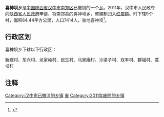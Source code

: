 {{中国乡级行政区
|行政区全称 = 喜神坝乡
|景观照片文件名 = 
|景观照片描述 = 
|汉语拼音 =
|其他语言 = 
|其他语言名称 = 
|位置图文件名 = 
|位置图描述 = 
|自定义图片=
|上级行政区 = [[陕西省|陕西省]][[汉中市|汉中市]][[南郑县|南郑县]]
|行政区类别 = [[乡级行政区|乡]]
|行政区划代码 = 
|行政区划 = 
|村委会 = 
|居委会 = 
|建置时间 = 
|领导职位 = 
|领导名称 = 
|政府驻地 = 
|毗邻 = 
|地理坐标 = 
|总面积 = 
|总人口 = 
|户籍人口 = 
|户籍人口年份 = 
|常住人口 = 
|常住人口年份 = 
|人口密度 = 
|GDP = 
|邮政编码 = 
|电话区号 = 
|官方网站 = 
|网站名称 = 
}}
'''喜神坝乡'''是[[中华人民共和国|中国]][[陕西省|陕西省]][[汉中市|汉中市]][[南郑区|南郑区]]已撤销的一个[[乡级行政区|乡]]。2011年，汉中市人民政府向[[陕西省人民政府|陕西省人民政府]]申请，将南郑县的喜神坝乡，整建制归入[[红庙镇_(南郑县)|红庙镇]]。时下辖9个村，面积84.44平方公里，人口7414人。驻地喜神坝<ref>{{Cite web |url=http://www.hanzhong.gov.cn/xxgk/gkml/zfwj/zfjzfbwj/hzzwj/201410/t20141018_21197.html |title=汉中市人民政府关于审定汉中市乡镇机构改革行政区划调整方案的请示 |accessdate=2019-04-08 |author= |date=2011-04-25 |work= |publisher=汉中市人民政府网站 |language=Zh-hans |archive-date=2019-07-10 |archive-url=https://web.archive.org/web/20190710204437/http://www.hanzhong.gov.cn/xxgk/gkml/zfwj/zfjzfbwj/hzzwj/201410/t20141018_21197.html |dead-url=no }}</ref>。

== 行政区划 ==
喜神坝乡下辖以下行政区：

新建村、东兴村、龙家岭村、民生村、马家庵村、沙梁子村、双丰村、群福村、蒿坝村

== 注释 ==

{{Reflist}}

{{陕西行政区划小作品}}
[[Category:汉中市已撤消的乡镇|Category:汉中市已撤消的乡镇]]
[[Category:南郑区行政区划|废]]
[[Category:2011年废除的乡镇|Category:2011年废除的乡镇]]